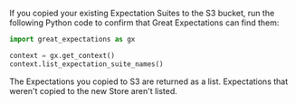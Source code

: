 If you copied your existing Expectation Suites to the S3 bucket, run the following Python code to confirm that Great Expectations can find them:

```python
import great_expectations as gx

context = gx.get_context()
context.list_expectation_suite_names()
```

The Expectations you copied to S3 are returned as a list. Expectations that weren't copied to the new Store aren't listed.
